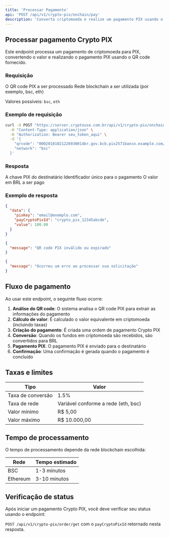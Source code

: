 ```yaml
---
title: 'Processar Pagamento'
api: 'POST /api/v1/crypto-pix/onchain/pay'
description: 'Converta criptomoeda e realize um pagamento PIX usando o QR code fornecido'
---
```


## Processar pagamento Crypto PIX

Este endpoint processa um pagamento de criptomoeda para PIX, convertendo o valor e realizando o pagamento PIX usando o QR code fornecido.

### Requisição

<ParamField body="qrcode" type="string" required>
  O QR code PIX a ser processado
</ParamField>

<ParamField body="network" type="string" required>
  Rede blockchain a ser utilizada (por exemplo, bsc, eth)
  
  Valores possíveis: `bsc`, `eth`
</ParamField>

### Exemplo de requisição

```bash
curl -X POST "https://server.cryptouse.com.br/api/v1/crypto-pix/onchain/pay" \
  -H "Content-Type: application/json" \
  -H "Authorization: Bearer seu_token_aqui" \
  -d '{
    "qrcode": "00020101021226930014br.gov.bcb.pix2571banco.example.com/pix/v2/123456789abcdefg5204000053039865802BR5925NOME DO BENEFICIARIO6009SAO PAULO62070503***63041234",
    "network": "bsc"
  }'
```

### Resposta

<ResponseField name="data" type="object">
  <Expandable title="Propriedades">
    <ResponseField name="pixKey" type="string">
      A chave PIX do destinatário
    </ResponseField>
    <ResponseField name="payCryptoPixId" type="string">
      Identificador único para o pagamento
    </ResponseField>
    <ResponseField name="value" type="number">
      O valor em BRL a ser pago
    </ResponseField>
  </Expandable>
</ResponseField>

### Exemplo de resposta

<CodeGroup>

```json Sucesso (200)
{
  "data": {
    "pixKey": "email@exemplo.com",
    "payCryptoPixId": "crypto_pix_12345abcde",
    "value": 100.00
  }
}
```

```json Requisição inválida (400)
{
  "message": "QR code PIX inválido ou expirado"
}
```

```json Erro interno (500)
{
  "message": "Ocorreu um erro ao processar sua solicitação"
}
```

</CodeGroup>

## Fluxo de pagamento

Ao usar este endpoint, o seguinte fluxo ocorre:

1. **Análise do QR code**: O sistema analisa o QR code PIX para extrair as informações do pagamento
2. **Cálculo de valor**: É calculado o valor equivalente em criptomoeda (incluindo taxas)
3. **Criação do pagamento**: É criada uma ordem de pagamento Crypto PIX
4. **Conversão**: Quando os fundos em criptomoeda são recebidos, são convertidos para BRL
5. **Pagamento PIX**: O pagamento PIX é enviado para o destinatário
6. **Confirmação**: Uma confirmação é gerada quando o pagamento é concluído

## Taxas e limites

| Tipo | Valor |
|------|-------|
| Taxa de conversão | 1.5% |
| Taxa de rede | Variável conforme a rede (eth, bsc) |
| Valor mínimo | R$ 5,00 |
| Valor máximo | R$ 10.000,00 |

## Tempo de processamento

O tempo de processamento depende da rede blockchain escolhida:

| Rede | Tempo estimado |
|------|----------------|
| BSC | 1-3 minutos |
| Ethereum | 3-10 minutos |

## Verificação de status

Após iniciar um pagamento Crypto PIX, você deve verificar seu status usando o endpoint:

`POST /api/v1/crypto-pix/order/get` com o `payCryptoPixId` retornado nesta resposta. 